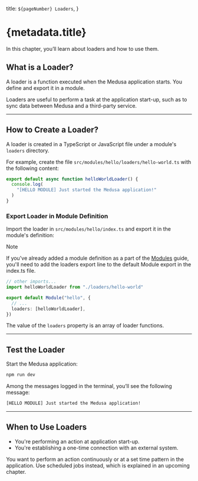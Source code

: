   title: `${pageNumber} Loaders`,
}

# {metadata.title}

In this chapter, you’ll learn about loaders and how to use them.

## What is a Loader?

A loader is a function executed when the Medusa application starts. You define and export it in a module.

Loaders are useful to perform a task at the application start-up, such as to sync data between Medusa and a third-party service.

---

## How to Create a Loader?

A loader is created in a TypeScript or JavaScript file under a module's `loaders` directory.

For example, create the file `src/modules/hello/loaders/hello-world.ts` with the following content:

```ts title="src/modules/hello/loaders/hello-world.ts"
export default async function helloWorldLoader() {
  console.log(
    "[HELLO MODULE] Just started the Medusa application!"
  )
}
```

### Export Loader in Module Definition

Import the loader in `src/modules/hello/index.ts` and export it in the module's definition:


> [!NOTE]  
> If you've already added a module definition as a part of the [Modules](https://docs.medusajs.com/learn/basics/modules) guide, you'll need to add the loaders export line to the default Module export in the index.ts file.


```ts title="src/modules/hello/index.ts"
// other imports...
import helloWorldLoader from "./loaders/hello-world"

export default Module("hello", {
  // ...
  loaders: [helloWorldLoader],
})
```

The value of the `loaders` property is an array of loader functions.

---

## Test the Loader

Start the Medusa application:

```bash npm2yarn
npm run dev
```

Among the messages logged in the terminal, you’ll see the following message:

```bash
[HELLO MODULE] Just started the Medusa application!
```

---

## When to Use Loaders

<Note title="Use loaders when" type="success">

- You're performing an action at application start-up.
- You're establishing a one-time connection with an external system.

</Note>

<Note title="Don't use loaders if" type="error">

You want to perform an action continuously or at a set time pattern in the application. Use scheduled jobs instead, which is explained in an upcoming chapter.

</Note>
